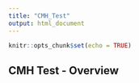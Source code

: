```yaml
---
title: "CMH_Test"
output: html_document
---
```


```r
knitr::opts_chunk$set(echo = TRUE)
```

## CMH Test - Overview

